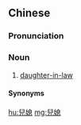 {{also|儿媳}}
==Chinese==
{{zh-forms|s=儿媳}}

===Pronunciation===
{{zh-pron
|m=érxí
|c=ji4 sik1
|cat=n
}}

===Noun===
{{zh-noun}}

# [[daughter-in-law]]

====Synonyms====
{{zh-dial|媳婦}}

[[hu:兒媳]]
[[mg:兒媳]]